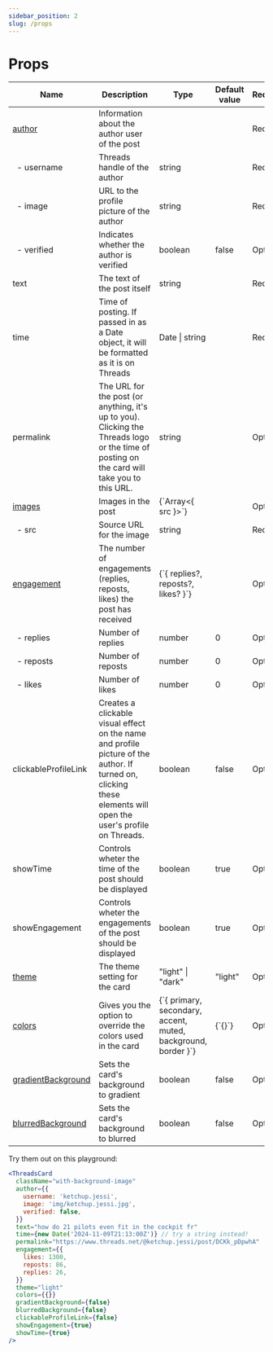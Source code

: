 ```yaml
---
sidebar_position: 2
slug: /props
---
```


# Props

<table style={{ fontSize: '14px' }}>
  <thead>
    <tr>
      <th>Name</th>
      <th>Description</th>
      <th>Type</th>
      <th>Default value</th>
      <th>Required/Optional</th>
    </tr>
  </thead>
  <tbody>
    <tr>
      <td>
        <a href="/intro#author-options">author</a>
      </td>
      <td>Information about the author user of the post</td>
      <td></td>
      <td></td>
      <td>Required</td>
    </tr>
    <tr>
      <td>&nbsp;&nbsp;- username</td>
      <td>Threads handle of the author</td>
      <td>string</td>
      <td></td>
      <td>Required</td>
    </tr>
    <tr>
      <td>&nbsp;&nbsp;- image</td>
      <td>URL to the profile picture of the author</td>
      <td>string</td>
      <td></td>
      <td>Required</td>
    </tr>
    <tr>
      <td>&nbsp;&nbsp;- verified</td>
      <td>Indicates whether the author is verified</td>
      <td>boolean</td>
      <td>false</td>
      <td>Optional</td>
    </tr>
    <tr>
      <td>text</td>
      <td>The text of the post itself</td>
      <td>string</td>
      <td></td>
      <td>Required</td>
    </tr>
    <tr>
      <td>time</td>
      <td>
        Time of posting. If passed in as a Date object, it will be formatted as
        it is on Threads
      </td>
      <td>Date | string</td>
      <td></td>
      <td>Required</td>
    </tr>
    <tr>
      <td>permalink</td>
      <td>
        The URL for the post (or anything, it's up to you). Clicking the Threads
        logo or the time of posting on the card will take you to this URL.
      </td>
      <td>string</td>
      <td></td>
      <td>Optional</td>
    </tr>
    <tr>
      <td>
        <a href="/intro#adding-images">images</a>
      </td>
      <td>Images in the post</td>
      <td>{`Array<{ src }>`}</td>
      <td></td>
      <td>Optional</td>
    </tr>
    <tr>
      <td>&nbsp;&nbsp;- src</td>
      <td>Source URL for the image</td>
      <td>string</td>
      <td></td>
      <td>Required</td>
    </tr>
    <tr>
      <td>
        <a href="/intro#displaying-engagement">engagement</a>
      </td>
      <td>
        The number of engagements (replies, reposts, likes) the post has
        received
      </td>
      <td>{`{ replies?, reposts?, likes? }`}</td>
      <td></td>
      <td>Optional</td>
    </tr>
    <tr>
      <td>&nbsp;&nbsp;- replies</td>
      <td>Number of replies</td>
      <td>number</td>
      <td>0</td>
      <td>Optional</td>
    </tr>
    <tr>
      <td>&nbsp;&nbsp;- reposts</td>
      <td>Number of reposts</td>
      <td>number</td>
      <td>0</td>
      <td>Optional</td>
    </tr>
    <tr>
      <td>&nbsp;&nbsp;- likes</td>
      <td>Number of likes</td>
      <td>number</td>
      <td>0</td>
      <td>Optional</td>
    </tr>
    <tr>
      <td>clickableProfileLink</td>
      <td>
        Creates a clickable visual effect on the name and profile picture of the
        author. If turned on, clicking these elements will open the user's
        profile on Threads.
      </td>
      <td>boolean</td>
      <td>false</td>
      <td>Optional</td>
    </tr>
    <tr>
      <td>showTime</td>
      <td>Controls wheter the time of the post should be displayed</td>
      <td>boolean</td>
      <td>true</td>
      <td>Optional</td>
    </tr>
    <tr>
      <td>showEngagement</td>
      <td>Controls wheter the engagements of the post should be displayed</td>
      <td>boolean</td>
      <td>true</td>
      <td>Optional</td>
    </tr>
    <tr>
      <td>
        <a href="/style#themes">theme</a>
      </td>
      <td>The theme setting for the card</td>
      <td>"light" | "dark"</td>
      <td>"light"</td>
      <td>Optional</td>
    </tr>
    <tr>
      <td>
        <a href="/style#colors">colors</a>
      </td>
      <td>Gives you the option to override the colors used in the card</td>
      <td>{`{ primary, secondary, accent, muted, background, border }`}</td>
      <td>{`{}`}</td>
      <td>Optional</td>
    </tr>
    <tr>
      <td>
        <a href="/style#gradient-background">gradientBackground</a>
      </td>
      <td>Sets the card's background to gradient</td>
      <td>boolean</td>
      <td>false</td>
      <td>Optional</td>
    </tr>
    <tr>
      <td>
        <a href="/style#blurred-background">blurredBackground</a>
      </td>
      <td>Sets the card's background to blurred</td>
      <td>boolean</td>
      <td>false</td>
      <td>Optional</td>
    </tr>
  </tbody>
</table>

Try them out on this playground:

```jsx live
<ThreadsCard
  className="with-background-image"
  author={{
    username: 'ketchup.jessi',
    image: 'img/ketchup.jessi.jpg',
    verified: false,
  }}
  text="how do 21 pilots even fit in the cockpit fr"
  time={new Date('2024-11-09T21:13:00Z')} // try a string instead!
  permalink="https://www.threads.net/@ketchup.jessi/post/DCKk_pDpwhA"
  engagement={{
    likes: 1300,
    reposts: 86,
    replies: 26,
  }}
  theme="light"
  colors={{}}
  gradientBackground={false}
  blurredBackground={false}
  clickableProfileLink={false}
  showEngagement={true}
  showTime={true}
/>
```

